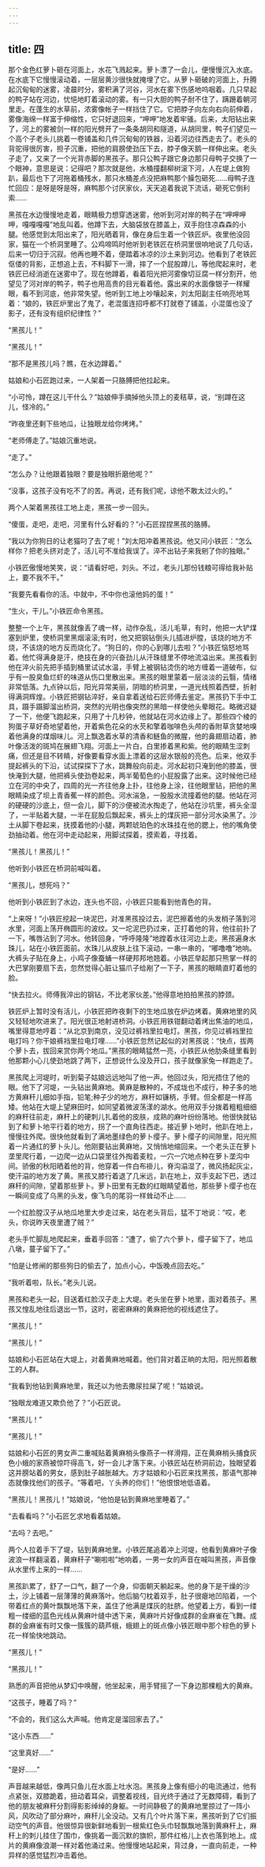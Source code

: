 ```yaml
---
---
---
```

title: 四
---




那个金色红萝卜砸在河面上，水花飞溅起来。萝卜漂了一会儿，便慢慢沉入水底。在水底下它慢慢滚动着，一层层黄沙很快就掩埋了它。从萝卜砸破的河面上，升腾起沉甸甸的迷雾，凌晨时分，雾积满了河谷，河水在雾下伤感地呜咽着。几只早起的鸭子站在河边，忧悒地盯着滚动的雾。有一只大胆的鸭子耐不住了，蹒跚着朝河里走。在蓬生的水草前，浓雾像帐子一样挡住了它。它把脖子向左向右向前伸着，雾像海绵一样富于伸缩性，它只好退回来，“呷呷”地发着牢骚。后来，太阳钻出来了，河上的雾被剑一样的阳光劈开了一条条胡同和隧道，从胡同里，鸭子们望见一个高个子老头儿挑着一卷铺盖和几件沉甸甸的铁器，沿着河边往西走去了。老头的背驼得很厉害，担子沉重，把他的肩膀使劲压下去，脖子像天鹅一样伸出来。老头子走了，又来了一个光背赤脚的黑孩子。那只公鸭子跟它身边那只母鸭子交换了一个眼神，意思是说：记得吧？那次就是他，水桶撞翻柳树滚下河，人在堤上做狗趴，最后也下了河拖着桶残水，那只水桶差点没把麻鸭那个臊包砸死……母鸭子连忙回应：是呀是呀是呀，麻鸭那个讨厌家伙，天天追着我说下流话，砸死它倒利索……

黑孩在水边慢慢地走着，眼睛极力想穿透迷雾，他听到河对岸的鸭子在“呷呷呷呷，嘎嘎嘎嘎”地乱叫着。他蹲下去，大脑袋放在膝盖上，双手抱住凉森森的小腿。他感觉到太阳出来了，阳光晒着背，像在身后生着一个铁匠炉。夜里他没回家，猫在一个桥洞里睡了。公鸡啼鸣时他听到老铁匠在桥洞里很响地说了几句话，后来一切归于沉寂。他再也睡不着，便踏着冰凉的沙土来到河边。他看到了老铁匠伛偻的背影，正想追上去，不料脚下一滑，摔了一个屁股蹲儿，等他爬起来时，老铁匠已经消逝在迷雾中了。现在他蹲着，看着阳光把河雾像切豆腐一样分割开，他望见了河对岸的鸭子，鸭子也用高贵的目光看着他。露出来的水面像银子一样耀眼，看不到河底，他非常失望。他听到工地上吵嚷起来，刘太阳副主任响亮地骂着：“娘的，铁匠炉里出了鬼了，老混蛋连招呼都不打就卷了铺盖，小混蛋也没了影子，还有没有组织纪律性？”

“黑孩儿！”

“黑孩儿！”

“那不是黑孩儿吗？瞧，在水边蹲着。”

姑娘和小石匠跑过来，一人架着一只胳膊把他拉起来。

“小可怜，蹲在这儿干什么？”姑娘伸手摘掉他头顶上的麦秸草，说，“别蹲在这儿，怪冷的。”

“昨夜里还剩下些地瓜，让独眼龙给你烤烤。”

“老师傅走了。”姑娘沉重地说。

“走了。”

“怎么办？让他跟着独眼？要是独眼折磨他呢？”

“没事，这孩子没有吃不了的苦。再说，还有我们呢，谅他不敢太过火的。”

两个人架着黑孩往工地上走，黑孩一步一回头。

“傻蛋，走吧，走吧，河里有什么好看的？”小石匠捏捏黑孩的胳膊。

“我以为你狗日的让老猫叼了去了呢！”刘太阳冲着黑孩说。他又问小铁匠：“怎么样你？把老头挤对走了，活儿可不准给我误了。淬不出钻子来我剜了你的独眼。”

小铁匠傲慢地笑笑，说：“请看好吧，刘头。不过，老头儿那份钱粮可得给我补贴上，要不我不干。”

“我要先看看你的活。中就中，不中你也滚他妈的蛋！”

“生火，干儿。”小铁匠命令黑孩。

整整一个上午，黑孩就像丢了魂一样，动作杂乱，活儿毛草，有时，他把一大铲煤塞到炉里，使桥洞里黑烟滚滚;有时，他又把钢钻倒头儿插进炉膛，该烧的地方不烧，不该烧的地方反而烧化了。“狗日的，你的心到哪儿去啦？”小铁匠恼怒地骂着。他忙得满身是汗，绝技在身的兴奋劲儿从汗珠缝里不停地流溢出来。黑孩看到他在淬火前先把手插到桶里试试水温，手臂上被钢钻烫伤的地方缠着一道破布，似乎有一股臭鱼烂虾的味道从伤口里散出来。黑孩的眼里蒙着一层淡淡的云翳，情绪非常低落。九点钟以后，阳光异常美丽，阴暗的桥洞里，一道光线照着西壁，折射得满洞辉煌。小铁匠把钢钻淬好，亲自拿着送给石匠师傅去鉴定。黑孩扔下手中工具，蹑手蹑脚溜出桥洞，突然的光明也像突然的黑暗一样使他头晕眼花。略微迟疑了一下，他便飞跑起来，只用了十几秒钟，他就站在河水边缘上了。那些四个棱的狗蛋子草好奇地望着他，开着紫色花朵的水芡和擎着咖啡色头颅的香附草贪婪地嗅着他满身的煤烟味儿。河上飘逸着水草的清香和鲢鱼的微腥，他的鼻翅扇动着，肺叶像活泼的斑鸠在展翅飞翔。河面上一片白，白里掺着黑和紫。他的眼睛生涩刺痛，但还是目不转睛，好像要看穿水面上漂着的这层水银般的亮色。后来，他双手提起裤头的下沿，试试探探下了水，跳舞般向前走。河水起初只淹到他的膝盖，很快淹到大腿，他把裤头使劲卷起来，两半葡萄色的小屁股露了出来。这时候他已经立在河的中央了，四周的光一齐往他身上扑，往他身上涂，往他眼里钻，把他的黑眼睛染成了坝上青香蕉一样的颜色。河水湍急，一股股水流撞着他的腿。他站在河的硬硬的沙底上，但一会儿，脚下的沙便被流水掏走了，他站在沙坑里，裤头全湿了，一半贴着大腿，一半在屁股后飘起来，裤头上的煤灰把一部分河水染黑了。沙土从脚下卷起来，抚摸着他的小腿，两颗琥珀色的水珠挂在他的腮上，他的嘴角使劲抽动着。他在河中走动起来，用脚试探着，摸索着，寻找着。

“黑孩儿！黑孩儿！”

他听到小铁匠在桥洞前喊叫着。

“黑孩儿，想死吗？”

他听到小铁匠到了水边，连头也不回，小铁匠只能看到他青色的背。

“上来呀！”小铁匠挖起一块泥巴，对准黑孩投过去，泥巴擦着他的头发梢子落到河水里，河面上荡开椭圆形的波纹。又一坨泥巴扔过来，正打着他的背，他往前扑了一下，嘴唇沾到了河水。他转回身，“呼呼隆隆”地蹚着水往河边上走。黑孩遍身水珠儿，站在小铁匠面前。水珠儿从皮肤上往下滚动，一串一串的，“嘟噜噜”地响。大裤头子贴在身上，小鸡子像蚕蛹一样硬邦邦地翘着。小铁匠举起那只熊掌一样的大巴掌刚要扇下去，忽然觉得心脏让猫爪子给剐了一下子，黑孩的眼睛直盯着他的脸。

“快去拉火。师傅我淬出的钢钻，不比老家伙差。”他得意地拍拍黑孩的脖颈。

铁匠炉上暂时没有活儿，小铁匠把昨夜剩下的生地瓜放在炉边烤着。黄麻地里的风又轻轻地吹进来了。阳光很正地射进桥洞。小铁匠用铁钳翻动着烤出焦油的地瓜，嘴里得意地哼着：“从北京到南京，没见过裤裆里拉电灯。黑孩，你见过裤裆里拉电灯吗？你干娘裤裆里拉电灯哩……”小铁匠忽然记起似的对黑孩说：“快点，拔两个萝卜去，拔回来赏你两个地瓜。”黑孩的眼睛猛然一亮，小铁匠从他肋条缝里看到他那颗小心儿使劲地跳了两下，正想说什么没及开口，孩子就像家兔一样跑走了。

黑孩爬上河堤时，听到菊子姑娘远远地叫了他一声。他回过头，阳光捂住了他的眼。他下了河堤，一头钻出黄麻地。黄麻是散种的，不成垅也不成行，种子多的地方黄麻秆儿细如手指，铅笔;种子少的地方，麻秆如镰柄，手臂。但全都是一样高矮。他站在大堤上望麻田时，如同望着微波荡漾的湖水。他用双手分拨着粗粗细细的麻秆往前走，麻秆上的硬刺儿扎着他的皮肤，成熟的麻叶纷纷落地。他很快就钻到了和萝卜地平行着的地方，拐了一个直角往西走。接近萝卜地时，他趴在地上，慢慢往外爬。很快他就看到了满地墨绿色的萝卜缨子。萝卜缨子的间隙里，阳光照着一片通红的萝卜头儿。他刚要钻出黄麻地，又悄悄地缩回来。一个老头正在萝卜垄里爬行着，一边爬一边从口袋里往外掏着麦粒，一穴一穴地点种在萝卜垄沟中间。骄傲的秋阳晒着他的背，他穿着一件白布褂儿，脊沟溻湿了，微风扬起灰尘，使汗溻的地方发了黄。黑孩又膝行着退了几米远，趴在地上，双手支起下巴，透过麻秆的间隙，望着那些萝卜。萝卜田里有无数的红眼睛望着他，那些萝卜缨子也在一瞬间变成了乌黑的头发，像飞鸟的尾羽一样耸动不止……

一个红脸膛汉子从地瓜地里大步走过来，站在老头背后，猛不丁地说：“哎，老头，你说昨天夜里遭了贼？”

老头手忙脚乱地爬起来，垂着手回答：“遭了，偷了六个萝卜，缨子留下了，地瓜八墩，蔓子留下了。”

“怕是让修闸的那些狗日的偷去了，加点小心，中饭晚点回去吃。”

“我听着啦，队长。”老头儿说。

黑孩和老头一起，目送着红脸汉子走上大堤。老头坐在萝卜地里，面对着孩子。黑孩又惶乱地往后退出一节，这时，密密麻麻的黄麻把他的视线遮住了。

“黑孩儿！”

“黑孩儿！”

姑娘和小石匠站在大堤上，对着黄麻地喊着。他们背对着正晌的太阳，阳光照着散工的人群。

“我看到他钻到黄麻地里，我还以为他去撒尿拉屎了呢！”姑娘说。

“独眼龙难道又欺负他了？”小石匠说。

“黑孩儿！”

“黑孩儿！”

姑娘和小石匠的男女声二重喊贴着黄麻梢头像燕子一样滑翔，正在黄麻梢头捕食灰色小蛾的家燕被惊吓得高飞，好一会儿才落下来。小铁匠站在桥洞前边，独眼望着这并膀站着的男女，感到肚子越胀越大。方才姑娘和小石匠来找黑孩，那语气那神态就像找他们的孩子。“等着吧，丫头养的你们！”他恨恨地低语着。

“黑孩儿！黑孩儿！”姑娘说，“他怕是钻到黄麻地里睡着了。”

“去看看吗？”小石匠乞求地看着姑娘。

“去吗？去吧。”

两个人拉着手下了堤，钻到黄麻地里。小铁匠尾追着冲上河堤，他看到黄麻叶子像波浪一样翻滚着，黄麻秆子“唰啦啦”地响着，一男一女的声音在喊叫黑孩，声音像从水里传上来的一样……

黑孩趴累了，舒了一口气，翻了一个身，仰面朝天躺起来。他的身下是干燥的沙土，沙上铺着一层薄薄的黄麻落叶。他后脑勺枕着双手，肚子很瘪地凹陷着，一个带着红点的黄叶飘飘地落下来，盖住了他满是煤灰的肚脐。他望着上方，看到一缕粗一缕细的蓝色光线从黄麻叶缝中透下来，黄麻叶片好像成群的金麻雀在飞舞。成群的金麻雀有时又像一簇簇的葫芦蛾，蛾翅上的斑点像小铁匠眼中那个棕色的萝卜花一样愉快地跳动。

“黑孩儿！”

“黑孩儿！”

熟悉的声音把他从梦幻中唤醒，他坐起来，用手臂摇了一下身边那棵粗大的黄麻。

“这孩子，睡着了吗？”

“不会的，我们这么大声喊。他肯定是溜回家去了。”

“这小东西……”

“这里真好……”

“是好……”

声音越来越低，像两只鱼儿在水面上吐水泡。黑孩身上像有细小的电流通过，他有点紧张，双膝跪着，扭动着耳朵，调整着视线，目光终于通过了无数障碍，看到了他的朋友被麻秆分割得影影绰绰的身躯。一时间静极了的黄麻地里掠过了一阵小风，风吹动了部分麻叶，麻秆儿全没动。又有几个叶片落下来，黑孩听到了它们振动空气的声音。他很惊异很新鲜地看到一根紫红色头巾轻飘飘地落到黄麻秆上，麻秆上的刺儿挂住了围巾，像挑着一面沉默的旗帜，那件红格儿上衣也落到地上。成片的黄麻像浪潮一样对着他涌过来。他慢慢地站起来，背过身，一直向前走，一种异样的感觉猛烈冲击着他。